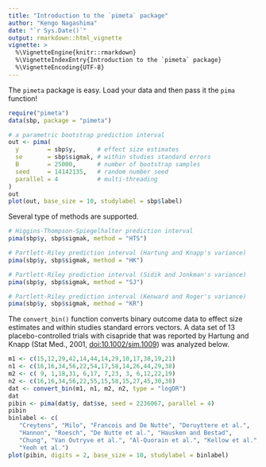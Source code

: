 ---
title: "Introduction to the `pimeta` package"
author: "Kengo Nagashima"
date: "`r Sys.Date()`"
output: rmarkdown::html_vignette
vignette: >
  %\VignetteEngine{knitr::rmarkdown}
  %\VignetteIndexEntry{Introduction to the `pimeta` package}
  %\VignetteEncoding{UTF-8}
---

The `pimeta` package is easy.
Load your data and then pass it the `pima` function!

```{r, echo = TRUE, fig.width = 5, fig.height = 3}
require("pimeta")
data(sbp, package = "pimeta")

# a parametric bootstrap prediction interval
out <- pima(
  y        = sbp$y,      # effect size estimates
  se       = sbp$sigmak, # within studies standard errors
  B        = 25000,      # number of bootstrap samples
  seed     = 14142135,   # random number seed
  parallel = 4           # multi-threading     
)
out
plot(out, base_size = 10, studylabel = sbp$label)
```

Several type of methods are supported.
```{r, echo = TRUE}
# Higgins-Thompson-Spiegelhalter prediction interval
pima(sbp$y, sbp$sigmak, method = "HTS")

# Partlett-Riley prediction interval (Hartung and Knapp's variance)
pima(sbp$y, sbp$sigmak, method = "HK")

# Partlett-Riley prediction interval (Sidik and Jonkman's variance)
pima(sbp$y, sbp$sigmak, method = "SJ")

# Partlett-Riley prediction interval (Kenward and Roger's variance)
pima(sbp$y, sbp$sigmak, method = "KR")
```

The `convert_bin()` function converts binary outcome data to effect size estimates and within studies standard errors vectors.
A data set of 13 placebo-controlled trials with cisapride that was reported by Hartung and Knapp (Stat Med., 2001, [doi:10.1002/sim.1009](https://doi.org/10.1002/sim.1009)) was analyzed below.
```{r, echo = TRUE, fig.width = 5, fig.height = 3}
m1 <- c(15,12,29,42,14,44,14,29,10,17,38,19,21)
n1 <- c(16,16,34,56,22,54,17,58,14,26,44,29,38)
m2 <- c( 9, 1,18,31, 6,17, 7,23, 3, 6,12,22,19)
n2 <- c(16,16,34,56,22,55,15,58,15,27,45,30,38)
dat <- convert_bin(m1, n1, m2, n2, type = "logOR")
dat
pibin <- pima(dat$y, dat$se, seed = 2236067, parallel = 4)
pibin
binlabel <- c(
   "Creytens", "Milo", "Francois and De Nutte", "Deruyttere et al.",
   "Hannon", "Roesch", "De Nutte et al.", "Hausken and Bestad",
   "Chung", "Van Outryve et al.", "Al-Quorain et al.", "Kellow et al.",
   "Yeoh et al.")
plot(pibin, digits = 2, base_size = 10, studylabel = binlabel)
```
